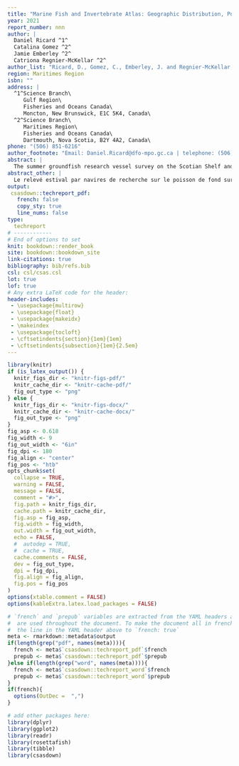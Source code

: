 ```yaml
---
title: "Marine Fish and Invertebrate Atlas: Geographic Distribution, Population Indices and Environmental Preferences of marine species in the Scotian Shelf and Bay of Fundy derived from the annual Maritimes Summer Survey (1970-2020)"
year: 2021
report_number: nnn
author: |
  Daniel Ricard ^1^ 
  Catalina Gomez ^2^ 
  Jamie Emberley ^2^ 
  Catriona Regnier-McKellar ^2^ 
author_list: "Ricard, D., Gomez, C., Emberley, J. and Regnier-McKellar, C."
region: Maritimes Region
isbn: ""
address: |
  ^1^Science Branch\
     Gulf Region\
     Fisheries and Oceans Canada\
     Moncton, New Brunswick, E1C 5K4, Canada\
  ^2^Science Branch\
     Maritimes Region\
     Fisheries and Oceans Canada\
     Dartmouth, Nova Scotia, B2Y 4A2, Canada\
phone: "(506) 851-6216"
author_footnote: "Email: Daniel.Ricard@dfo-mpo.gc.ca | telephone: (506) 851-6216"
abstract: |
  The summer groundfish research vessel survey on the Scotian Shelf and in the Bay of Fundy started in 1970 and was designed to measure the distribution and abundance of major commercial fish species. Over time, additional information on non-commercial species was collected, and allowed considerable insight into ecosystem function and structure, as documented in many primary publications whose analyses used the survey data. The same groundfish survey database has also been used to produce species status reports, atlases of species distribution and remains an essential source of information for stock assessments in the Maritimes Region of Fisheries and Oceans Canada. This report builds on previous work and former atlases by updating a comprehensive suite of indices to assess population status and environmental preferences of 104 species. For each species, trends in geographic distribution and biomass were plotted. The spatial extent of distribution was plotted over time to gauge how the area occupied has changed. The relationship between abundance or biomass and spatial extent reflected whether the species distribution expands when biomass increases. Length frequencies over time depicted any changes in mean size. The plots of condition over time revealed whether individual fish are fatter or thinner than their long term mean. Depth, temperature and salinity preferences were estimated to gauge the range of suitable environmental parameters for each species. Finally, for each stratum, the slope describing how local density varies with regional abundance was estimated. The reproducible set of tools provided in this report constitutes a stepping stone to conduct other ecological analyses using the summer groundfish research vessel survey data by fostering reproducibility and transparency of ecological information collected and reported annually. Recognizing the diversity of approaches for visualizing and mapping fish and invertebrates in the Scotian Shelf bioregion, we recommend the development of a regional community of practice to compare and evaluate approaches for mapping, interpolating and/or modelling fish and invertebrates so future publications and advice can lead to more comparable work and consistent science advice to support processes such as marine spatial planning.
abstract_other: |
  Le relevé estival par navires de recherche sur le poisson de fond sur le plateau néo-écossais et dans la baie de Fundy a débuté en 1970 et visait à mesurer la répartition et l'abondance des principales espèces de poissons commerciales. Au fil du temps, des informations supplémentaires sur les espèces non commerciales ont été recueillies et ont permis de mieux comprendre la fonction et la structure de l'écosystème, comme le montrent de nombreuses publications primaires dont les analyses ont utilisé les données d'enquête. La même base de données sur les relevés du poisson de fond a également été utilisée pour produire des rapports sur la situation des espèces, des atlas de la répartition des espèces et demeure une source essentielle d'information pour les évaluations des stocks dans la région des Maritimes de Pêches et Océans Canada. Ce rapport s'appuie sur des travaux antérieurs et d'anciens atlas en mettant à jour une série complète d'indices pour évaluer l'état de la population et les préférences environnementales de 104 espèces. Pour chaque espèce, les tendances de la répartition géographique et de la biomasse ont été tracées. L'étendue spatiale de la distribution a été tracée au fil du temps pour évaluer comment la zone occupée a changé. La relation entre l'abondance ou la biomasse et l'étendue spatiale indique si la répartition des espèces augmente lorsque la biomasse augmente. Les fréquences de longueur au fil du temps représentaient tout changement dans la taille moyenne. Les graphiques de l'état au fil du temps ont révélé si les poissons individuels sont plus gros ou plus minces que leur moyenne à long terme. Les préférences en matière de profondeur, de température et de salinité ont été estimées pour évaluer la gamme de paramètres environnementaux appropriés pour chaque espèce. Enfin, pour chaque strate, la pente décrivant comment la densité locale varie avec l'abondance régionale a été estimée. L'ensemble d'outils reproductibles fournis dans ce rapport constitue un tremplin pour effectuer d'autres analyses écologiques à l'aide des données du relevé estival des navires de recherche sur les poissons de fond en favorisant la reproductibilité et la transparence de l'information écologique recueillie et rapportée annuellement. Reconnaissant la diversité des approches de visualisation et de cartographie des poissons et des invertébrés dans la biorégion du plateau néo-écossais, nous recommandons le développement d'une communauté de pratique régionale pour comparer et évaluer les approches de cartographie, d'interpolation et / ou de modélisation des poissons et des invertébrés afin conduire à des travaux plus comparables et à des avis scientifiques cohérents pour soutenir des processus tels que la planification de l'espace marin.
output:
 csasdown::techreport_pdf:
   french: false
   copy_sty: true
   line_nums: false
type:
  techreport
# ------------
# End of options to set
knit: bookdown::render_book
site: bookdown::bookdown_site
link-citations: true
bibliography: bib/refs.bib
csl: csl/csas.csl
lot: true
lof: true
# Any extra LaTeX code for the header:
header-includes:
 - \usepackage{multirow}
 - \usepackage{float}
 - \usepackage{makeidx}
 - \makeindex
 - \usepackage{tocloft}
 - \cftsetindents{section}{1em}{1em}
 - \cftsetindents{subsection}{1em}{2.5em}
---
```


```r
library(knitr)
if (is_latex_output()) {
  knitr_figs_dir <- "knitr-figs-pdf/"
  knitr_cache_dir <- "knitr-cache-pdf/"
  fig_out_type <- "png"
} else {
  knitr_figs_dir <- "knitr-figs-docx/"
  knitr_cache_dir <- "knitr-cache-docx/"
  fig_out_type <- "png"
}
fig_asp <- 0.618
fig_width <- 9
fig_out_width <- "6in"
fig_dpi <- 180
fig_align <- "center"
fig_pos <- "htb"
opts_chunk$set(
  collapse = TRUE,
  warning = FALSE,
  message = FALSE,
  comment = "#>",
  fig.path = knitr_figs_dir,
  cache.path = knitr_cache_dir,
  fig.asp = fig_asp,
  fig.width = fig_width,
  out.width = fig_out_width,
  echo = FALSE,
  #  autodep = TRUE,
  #  cache = TRUE,
  cache.comments = FALSE,
  dev = fig_out_type,
  dpi = fig_dpi,
  fig.align = fig_align,
  fig.pos = fig_pos
)
options(xtable.comment = FALSE)
options(kableExtra.latex.load_packages = FALSE)
```

```r
# `french` and `prepub` variables are extracted from the YAML headers above and
#  are used throughout the document. To make the document all in french, change
#  the line in the YAML header above to `french: true`
meta <- rmarkdown::metadata$output
if(length(grep("pdf", names(meta)))){
  french <- meta$`csasdown::techreport_pdf`$french
  prepub <- meta$`csasdown::techreport_pdf`$prepub
}else if(length(grep("word", names(meta)))){
  french <- meta$`csasdown::techreport_word`$french
  prepub <- meta$`csasdown::techreport_word`$prepub
}
if(french){
  options(OutDec =  ",")
}

# add other packages here:
library(dplyr)
library(ggplot2)
library(readr)
library(rosettafish)
library(tibble)
library(csasdown)

```
